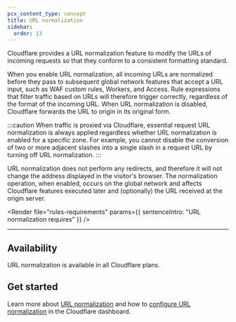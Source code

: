 ```yaml
---
pcx_content_type: concept
title: URL normalization
sidebar:
  order: 13
---
```



Cloudflare provides a URL normalization feature to modify the URLs of incoming requests so that they conform to a consistent formatting standard.

When you enable URL normalization, all incoming URLs are normalized before they pass to subsequent global network features that accept a URL input, such as WAF custom rules, Workers, and Access. Rule expressions that filter traffic based on URLs will therefore trigger correctly, regardless of the format of the incoming URL. When URL normalization is disabled, Cloudflare forwards the URL to origin in its original form.

:::caution
When traffic is proxied via Cloudflare, essential request URL normalization is always applied regardless whether URL normalization is enabled for a specific zone. For example, you cannot disable the conversion of two or more adjacent slashes into a single slash in a request URL by turning off URL normalization.
:::

URL normalization does not perform any <GlossaryTooltip term="redirect">redirects</GlossaryTooltip>, and therefore it will not change the address displayed in the visitor's browser. The normalization operation, when enabled, occurs on the global network and affects Cloudflare features executed later and (optionally) the URL received at the origin server.

<Render
	file="rules-requirements"
	params={{ sentenceIntro: "URL normalization requires" }}
/>

---

## Availability

URL normalization is available in all Cloudflare plans.

## Get started

Learn more about [URL normalization](/rules/normalization/how-it-works/) and how to [configure URL normalization](/rules/normalization/manage/) in the Cloudflare dashboard.
